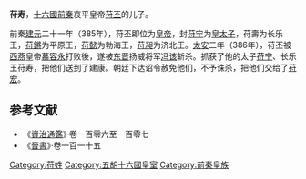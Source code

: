 '''苻寿'''，[[十六國|十六國]][[前秦|前秦]]哀平皇帝[[苻丕|苻丕]]的儿子。

前秦[[建元_(前秦)|建元]]二十一年（385年），苻丕即位为[[皇帝|皇帝]]，封[[苻宁|苻宁]]为[[皇太子|皇太子]]，苻壽为长乐王，[[苻鏘|苻鏘]]为平原王，[[苻懿|苻懿]]为勃海王，[[苻昶|苻昶]]为济北王。[[太安_(前秦)|太安]]二年（386年），苻丕被[[西燕|西燕]]皇帝[[慕容永|慕容永]]打败後，遂被[[东晋|东晋]]扬威将军[[冯该|冯该]]斩杀。抓获了他的太子[[苻宁|苻宁]]、长乐王苻寿，把他们送到了建康。朝廷下达诏令赦免他们，不予诛杀，把他们交给了[[苻宏|苻宏]]。

==参考文献==
{{wikisource|晉書/卷115|晉書苻丕載記}}
*《[[資治通鑑|資治通鑑]]》·卷一百零六至一百零七
*《[[晉書|晉書]]》·卷一百一十五

[[Category:苻姓|Category:苻姓]]  
[[Category:五胡十六國皇室|Category:五胡十六國皇室]] 
[[Category:前秦皇族|Category:前秦皇族]]